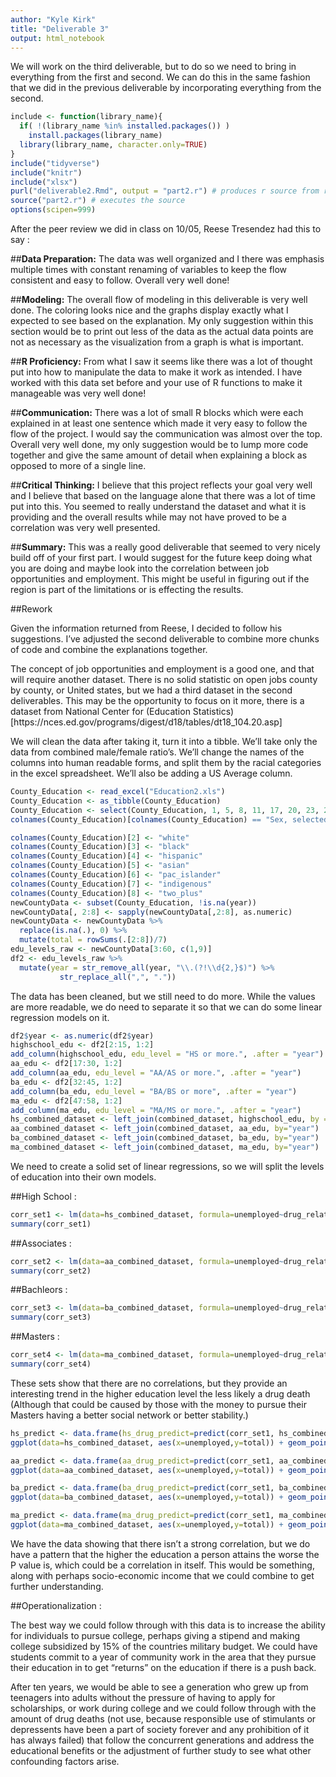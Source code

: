 ```yaml
---
author: "Kyle Kirk"
title: "Deliverable 3"
output: html_notebook
---
```


We will work on the third deliverable, but to do so we need to bring in everything from the first and second. We can do this in the same fashion that we did in the previous deliverable by incorporating everything from the second.

```r
include <- function(library_name){
  if( !(library_name %in% installed.packages()) )
    install.packages(library_name) 
  library(library_name, character.only=TRUE)
}
include("tidyverse")
include("knitr")
include("xlsx")
purl("deliverable2.Rmd", output = "part2.r") # produces r source from rmd
source("part2.r") # executes the source
options(scipen=999)
```


After the peer review we did in class on 10/05, Reese Tresendez had this to say :

##**Data Preparation:**
  The data was well organized and I there was emphasis multiple times with constant renaming of variables to keep the flow consistent and easy to follow. Overall very well done!

##**Modeling:**
  The overall flow of modeling in this deliverable is very well done. The coloring looks nice and the graphs display exactly what I expected to see based on the explanation. My only suggestion within this section would be to print out less of the data as the actual data points are not as necessary as the visualization from a graph is what is important.

##**R Proficiency:**
  From what I saw it seems like there was a lot of thought put into how to manipulate the data to make it work as intended. I have worked with this data set before and your use of R functions to make it manageable was very well done!

##**Communication:**
  There was a lot of small R blocks which were each explained in at least one sentence which made it very easy to follow the flow of the project. I would say the communication was almost over the top. Overall very well done, my only suggestion would be to lump more code together and give the same amount of detail when explaining a block as opposed to more of a single line.

##**Critical Thinking:**
  I believe that this project reflects your goal very well and I believe that based on the language alone that there was a lot of time put into this. You seemed to really understand the dataset and what it is providing and the overall results while may not have proved to be a correlation was very well presented.

##**Summary:**
  This was a really good deliverable that seemed to very nicely build off of your first part. I would suggest for the future keep doing what you are doing and maybe look into the correlation between job opportunities and employment. This might be useful in figuring out if the region is part of the limitations or is effecting the results.


##Rework

  Given the information returned from Reese, I decided to follow his suggestions. I've adjusted the second deliverable to combine more chunks of code and combine the explanations together.
  
  The concept of job opportunities and employment is a good one, and that will require another dataset. There is no solid statistic on open jobs county by county, or United states, but we had a third dataset in the second deliverables. This may be the opportunity to focus on it more, there is a dataset from National Center for (Education Statistics)[https://nces.ed.gov/programs/digest/d18/tables/dt18_104.20.asp]
  
  We will clean the data after taking it, turn it into a tibble. We'll take only the data from combined male/female ratio's. We'll change the names of the columns into human readable forms, and split them by the racial categories in the excel spreadsheet. We'll also be adding a US Average column.
  
```r
County_Education <- read_excel("Education2.xls")
County_Education <- as_tibble(County_Education)
County_Education <- select(County_Education, 1, 5, 8, 11, 17, 20, 23, 26)
colnames(County_Education)[colnames(County_Education) == "Sex, selected level of educational attainment, and year"] <- "year"

colnames(County_Education)[2] <- "white"
colnames(County_Education)[3] <- "black"
colnames(County_Education)[4] <- "hispanic"
colnames(County_Education)[5] <- "asian"
colnames(County_Education)[6] <- "pac_islander"
colnames(County_Education)[7] <- "indigenous"
colnames(County_Education)[8] <- "two_plus"
newCountyData <- subset(County_Education, !is.na(year))
newCountyData[, 2:8] <- sapply(newCountyData[,2:8], as.numeric)
newCountyData <- newCountyData %>%
  replace(is.na(.), 0) %>%
  mutate(total = rowSums(.[2:8])/7)
edu_levels_raw <- newCountyData[3:60, c(1,9)]
df2 <- edu_levels_raw %>%
  mutate(year = str_remove_all(year, "\\.(?!\\d{2,}$)") %>%
           str_replace_all(",", "."))
```

The data has been cleaned, but we still need to do more. While the values are more readable, we do need to separate it so that we can do some linear regression models on it.

```r
df2$year <- as.numeric(df2$year)
highschool_edu <- df2[2:15, 1:2]
add_column(highschool_edu, edu_level = "HS or more.", .after = "year")
aa_edu <- df2[17:30, 1:2]
add_column(aa_edu, edu_level = "AA/AS or more.", .after = "year")
ba_edu <- df2[32:45, 1:2]
add_column(ba_edu, edu_level = "BA/BS or more", .after = "year")
ma_edu <- df2[47:58, 1:2]
add_column(ma_edu, edu_level = "MA/MS or more.", .after = "year")
hs_combined_dataset <- left_join(combined_dataset, highschool_edu, by = "year")
aa_combined_dataset <- left_join(combined_dataset, aa_edu, by="year")
ba_combined_dataset <- left_join(combined_dataset, ba_edu, by="year")
ma_combined_dataset <- left_join(combined_dataset, ma_edu, by="year")
```


We need to create a solid set of linear regressions, so we will split the levels of education into their own models.

##High School :

```r
corr_set1 <- lm(data=hs_combined_dataset, formula=unemployed~drug_related_deaths_percent+total)
summary(corr_set1)
```

##Associates :
```r
corr_set2 <- lm(data=aa_combined_dataset, formula=unemployed~drug_related_deaths_number+total)
summary(corr_set2)
```

##Bachleors : 
```r
corr_set3 <- lm(data=ba_combined_dataset, formula=unemployed~drug_related_deaths_number+total)
summary(corr_set3)
```

##Masters :
```r
corr_set4 <- lm(data=ma_combined_dataset, formula=unemployed~drug_related_deaths_number+total)
summary(corr_set4)
```



These sets show that there are no correlations, but they provide an interesting trend in the higher education level the less likely a drug death (Although that could be caused by those with the money to pursue their Masters having a better social network or better stability.)
```r
hs_predict <- data.frame(hs_drug_predict=predict(corr_set1, hs_combined_dataset), hs_grad=hs_combined_dataset$total)
ggplot(data=hs_combined_dataset, aes(x=unemployed,y=total)) + geom_point(color='blue') + geom_line(color='red', data = hs_predict, aes(x=hs_drug_predict, y=hs_grad))

```

```r
aa_predict <- data.frame(aa_drug_predict=predict(corr_set1, aa_combined_dataset), aa_grad=aa_combined_dataset$total)
ggplot(data=aa_combined_dataset, aes(x=unemployed,y=total)) + geom_point(color='blue') + geom_line(color='red', data = aa_predict, aes(x=aa_drug_predict, y=aa_grad))
```
```r
ba_predict <- data.frame(ba_drug_predict=predict(corr_set1, ba_combined_dataset), ba_grad=ba_combined_dataset$total)
ggplot(data=ba_combined_dataset, aes(x=unemployed,y=total)) + geom_point(color='blue') + geom_line(color='red', data = ba_predict, aes(x=ba_drug_predict, y=ba_grad))
```

```r
ma_predict <- data.frame(ma_drug_predict=predict(corr_set1, ma_combined_dataset), ma_grad=ma_combined_dataset$total)
ggplot(data=ma_combined_dataset, aes(x=unemployed,y=total)) + geom_point(color='blue') + geom_line(color='red', data = ma_predict, aes(x=ma_drug_predict, y=ma_grad))
```


  We have the data showing that there isn't a strong correlation, but we do have a pattern that the higher the education a person attains the worse the P value is, which could be a correlation in itself. This would be something, along with perhaps socio-economic income that we could combine to get further understanding. 

##Operationalization :

  The best way we could follow through with this data is to increase the ability for individuals to pursue college, perhaps giving a stipend and making college subsidized by 15% of the countries military budget. We could have students commit to a year of community work in the area that they pursue their education in to get "returns" on the education if there is a push back.
  
  After ten years, we would be able to see a generation who grew up from teenagers into adults without the pressure of having to apply for scholarships, or work during college and we could follow through with the amount of drug deaths (not use, because responsible use of stimulants or depressents have been a part of society forever and any prohibition of it has always failed) that follow the concurrent generations and address the educational benefits or the adjustment of further study to see what other confounding factors arise.